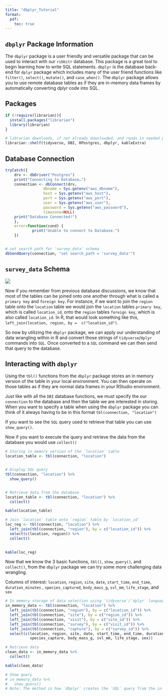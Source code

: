 ```yaml
---
title: "dbplyr_Tutorial"
format:
  pdf: 
    toc: true
---
```


## `dbplyr` Package Information

The `dbplyr` package is a user friendly and versatile package that can be used to interact with our `ribbitr` database. This package is a great tool to begin learning how to write SQL statements. `dbplyr` is the database back-end for `dplyr` package which includes many of the user friend functions like `filter()`, `select()`, `mutate()`, and `case_when()`. The `dbplyr` package allows you to use remote database tables as if they are in-memory data frames by automatically converting dplyr code into SQL.

## Packages

```r

if (!require(librarian)){
  install.packages("librarian")
  library(librarian)
}

# librarian downloads, if not already downloaded, and reads in needed packages
librarian::shelf(tidyverse, DBI, RPostgres, dbplyr, kableExtra)

```

## Database Connection

```r

tryCatch({
    drv <- dbDriver("Postgres")
    print("Connecting to Database…")
    connection <- dbConnect(drv, 
                 dbname = Sys.getenv("aws_dbname"),
                 host = Sys.getenv("aws_host"), 
                 port = Sys.getenv("aws_port"),
                 user = Sys.getenv("aws_user"), 
                 password = Sys.getenv("aws_password"),
                 timezone=NULL)
    print("Database Connected!")
    },
    error=function(cond) {
            print("Unable to connect to Database.")
    })


# set search path for 'survey_data' schema
dbSendQuery(connection, "set search_path = 'survey_data'")

```

## `survey_data` Schema

![](images/schema.png)

Now if you remember from previous database discussions, we know that most of the tables can be joined onto one another through what is called a `primary key` and `foreign key`. For instance, if we want to join the `region` table onto the `location` table we would join the `location` tables `primary key`, which is called `location_id`, onto the `region` tables `foreign key`, which is also called `location_id`. In R, that would look something like this, `left_join(location, region, by =  c("location_id")`.

So now by utilizing the `dbplyr` package, we can apply our understanding of data wrangling within in R and convert those strings of `tidyverse`/`dplyr` commands into `SQL`. Once converted to a `SQL` command we can then send that query to the database.

## Interacting with `dbplyr`

Using the `tbl()` functions from the `dbplyr` package stores an in memory version of the table in your local environment. You can then operate on those tables as if they are normal data frames in your RStudio environment.

Just like with all the `DBI` database functions, we must specify the our `connection` to the database and then the table we are interested in storing. When you want to specify a table when using the `dbplyr` package you can think of it always having to be in this format `tbl(connection, "location")`

If you want to see the `SQL` query used to retrieve that table you can use `show_query()`.

Now if you want to execute the query and retrieve the data from the database you would use `collect()`

```r

# Storing in memory version of the `location` table
location_table <- tbl(connection, "location")


# Display SQL query
tbl(connection, "location") %>% 
  show_query()


# Retrieve data from the database
location_table <- tbl(connection, "location") %>% 
  collect()

kable(location_table) 

# Join `location` table onto `region` table by `location_id`
loc_reg <- tbl(connection, "location") %>% 
  left_join(tbl(connection, "region"), by = c("location_id")) %>% 
  select(c(location, region)) %>% 
  collect()
  

kable(loc_reg) 
```

Now that we know the 3 basic functions, `tbl()`, `show_query()`, and `collect()`, from the `dbplyr` package we can try some more challenging data wrangling.

Columns of interest: `location`, `region`, `site`, `date`, `start_time`, `end_time`, `duration_minutes` , `species_captured`, `body_mass_g`, `svl_mm`, `life_stage`, and `sex`

```r

# In memory storage of data selection using `tidyverse`/`dplyr` language
in_memory_data <- tbl(connection, "location") %>% 
  left_join(tbl(connection, "region"), by = c("location_id")) %>% 
  left_join(tbl(connection, "site"), by = c("region_id")) %>% 
  left_join(tbl(connection, "visit"), by = c("site_id")) %>% 
  left_join(tbl(connection, "survey"), by = c("visit_id")) %>% 
  left_join(tbl(connection, "capture"), by = c("survey_id")) %>% 
  select(c(location, region, site, date, start_time, end_time, duration_minutes, 
           species_capture, body_mass_g, svl_mm, life_stage, sex)) 

# Retrieve data
clean_data <- in_memory_data %>% 
  collect()

kable(clean_data) 

# Show query
# in_memory_data %>% 
#   show_query()
# Note: The method in how `dbplyr` creates the `SQL` query from the in memory data set is not the most efficient query. However, if you ran that query in `dbGetQuery` it would return the same results. 
  
```
